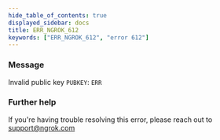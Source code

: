 ```yaml
---
hide_table_of_contents: true
displayed_sidebar: docs
title: ERR_NGROK_612
keywords: ["ERR_NGROK_612", "error 612"]
---
```


### Message

Invalid public key `PUBKEY`: `ERR`

### Further help

If you're having trouble resolving this error, please reach out to [support@ngrok.com](mailto:support@ngrok.com?subject=Help%20with%20ERR_NGROK_612)
